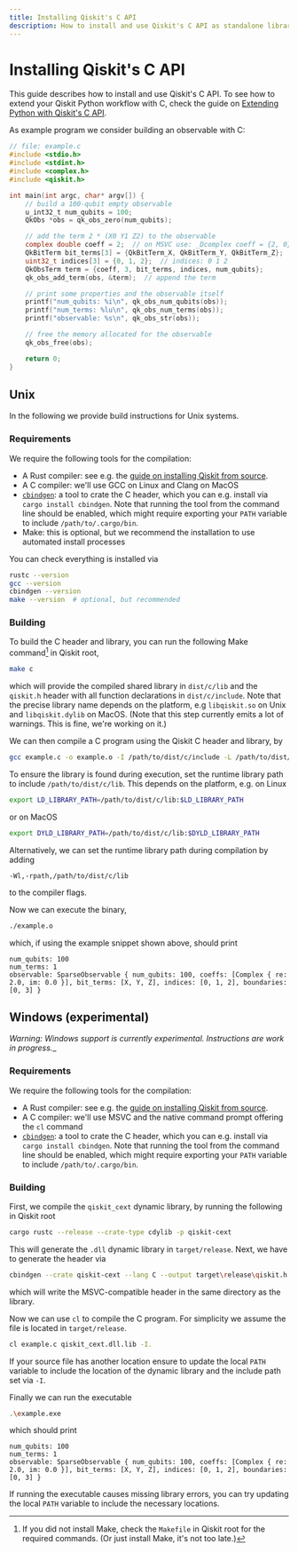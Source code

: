 ```yaml
---
title: Installing Qiskit's C API
description: How to install and use Qiskit's C API as standalone library
---
```


# Installing Qiskit's C API

This guide describes how to install and use Qiskit's C API. To see how to extend your 
Qiskit Python workflow with C, check the guide on [Extending Python with Qiskit's C API](./c-extension-for-python.mdx).

As example program we consider building an observable with C:
```c
// file: example.c
#include <stdio.h>
#include <stdint.h>
#include <complex.h>
#include <qiskit.h>

int main(int argc, char* argv[]) {
    // build a 100-qubit empty observable
    u_int32_t num_qubits = 100;
    QkObs *obs = qk_obs_zero(num_qubits);  

    // add the term 2 * (X0 Y1 Z2) to the observable
    complex double coeff = 2;  // on MSVC use: _Dcomplex coeff = {2, 0}
    QkBitTerm bit_terms[3] = {QkBitTerm_X, QkBitTerm_Y, QkBitTerm_Z};  // bit terms: X Y Z
    uint32_t indices[3] = {0, 1, 2};  // indices: 0 1 2
    QkObsTerm term = {coeff, 3, bit_terms, indices, num_qubits};
    qk_obs_add_term(obs, &term);  // append the term

    // print some properties and the observable itself
    printf("num_qubits: %i\n", qk_obs_num_qubits(obs));
    printf("num_terms: %lu\n", qk_obs_num_terms(obs));
    printf("observable: %s\n", qk_obs_str(obs));

    // free the memory allocated for the observable
    qk_obs_free(obs);

    return 0;
}
```

## Unix

In the following we provide build instructions for Unix systems.

### Requirements

We require the following tools for the compilation:
* A Rust compiler: see e.g. the [guide on installing Qiskit from source](https://github.com/Qiskit/qiskit/blob/main/CONTRIBUTING.md#installing-qiskit-from-source).
* A C compiler: we'll use GCC on Linux and Clang on MacOS
* [``cbindgen``](https://github.com/mozilla/cbindgen): a tool to crate the C header, which you can e.g. install via ``cargo install cbindgen``. 
    Note that running the tool from the command line should be enabled, which might require exporting your ``PATH`` variable 
    to include ``/path/to/.cargo/bin``.
* Make: this is optional, but we recommend the installation to use automated install processes

You can check everything is installed via
```bash
rustc --version
gcc --version
cbindgen --version
make --version  # optional, but recommended
```

### Building

To build the C header and library, you can run the following Make command[^1] in Qiskit root, 
[^1]: If you did not install Make, check the `Makefile` in Qiskit root for the required commands. (Or just install Make, it's not too late.)
```bash
make c
```
which will provide the compiled shared library in ``dist/c/lib`` and the ``qiskit.h`` header with
all function declarations in ``dist/c/include``. Note that the precise library name depends 
on the platform, e.g ``libqiskit.so`` on Unix and ``libqiskit.dylib`` on MacOS.
(Note that this step currently emits a lot of warnings. This is fine, we're working on it.)

We can then compile a C program using the Qiskit C header and library, by
```bash
gcc example.c -o example.o -I /path/to/dist/c/include -L /path/to/dist/c/lib -lqiskit
```
To ensure the library is found during execution, set the runtime library path to 
include `/path/to/dist/c/lib`. This depends on the platform, e.g. on Linux
```bash
export LD_LIBRARY_PATH=/path/to/dist/c/lib:$LD_LIBRARY_PATH
```
or on MacOS
```bash
export DYLD_LIBRARY_PATH=/path/to/dist/c/lib:$DYLD_LIBRARY_PATH
```
Alternatively, we can set the runtime library path during compilation by adding
```
-Wl,-rpath,/path/to/dist/c/lib
```
to the compiler flags.

Now we can execute the binary, 
```bash
./example.o
```
which, if using the example snippet shown above, should print
```
num_qubits: 100
num_terms: 1
observable: SparseObservable { num_qubits: 100, coeffs: [Complex { re: 2.0, im: 0.0 }], bit_terms: [X, Y, Z], indices: [0, 1, 2], boundaries: [0, 3] }
```

## Windows (experimental)

_Warning: Windows support is currently experimental. Instructions are work in progress.__

### Requirements

We require the following tools for the compilation:
* A Rust compiler: see e.g. the [guide on installing Qiskit from source](https://github.com/Qiskit/qiskit/blob/main/CONTRIBUTING.md#installing-qiskit-from-source).
* A C compiler: we'll use MSVC and the native command prompt offering the ``cl`` command
* [``cbindgen``](https://github.com/mozilla/cbindgen): a tool to crate the C header, which you can e.g. install via ``cargo install cbindgen``. 
    Note that running the tool from the command line should be enabled, which might require exporting your ``PATH`` variable 
    to include ``/path/to/.cargo/bin``.

### Building 

First, we compile the ``qiskit_cext`` dynamic library, by running the following in Qiskit root
```bash
cargo rustc --release --crate-type cdylib -p qiskit-cext
```
This will generate the ``.dll`` dynamic library in ``target/release``.
Next, we have to generate the header via
```bash
cbindgen --crate qiskit-cext --lang C --output target\release\qiskit.h
```
which will write the MSVC-compatible header in the same directory as the library.

Now we can use ``cl`` to compile the C program. For simplicity we assume the file is 
located in ``target/release``.
```bash
cl example.c qiskit_cext.dll.lib -I.
```
If your source file has another location ensure to update the 
local ``PATH`` variable to include the location of the dynamic library and the include path set
via ``-I``.

Finally we can run the executable 
```bash
.\example.exe
```
which should print
```
num_qubits: 100
num_terms: 1
observable: SparseObservable { num_qubits: 100, coeffs: [Complex { re: 2.0, im: 0.0 }], bit_terms: [X, Y, Z], indices: [0, 1, 2], boundaries: [0, 3] }
```

If running the executable causes missing library errors, you can try updating the local ``PATH`` 
variable to include the necessary locations.
